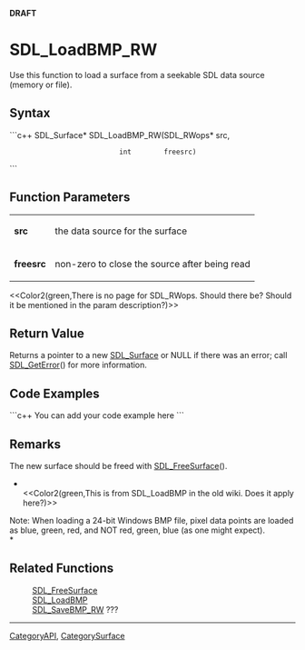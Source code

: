 <!-- pragma section-numbers off -->
<!-- pragma disable-camelcase -->
'''DRAFT'''

= SDL_LoadBMP_RW =
Use this function to load a surface from a seekable SDL data source (memory or file).


== Syntax ==
```c++
SDL_Surface* SDL_LoadBMP_RW(SDL_RWops* src,
                            int        freesrc)
```

== Function Parameters ==
{|
|'''src'''
|the data source for the surface
|-
|'''freesrc'''
|non-zero to close the source after being read
|}

<<Color2(green,There is no page for SDL_RWops.  Should there be?  Should it be mentioned in the param description?)>>

== Return Value ==
Returns a pointer to a new [[SDL_Surface]] or NULL if there was an error; call [[SDL_GetError]]() for more information.

== Code Examples ==
```c++
You can add your code example here
```

== Remarks ==
The new surface should be freed with [[SDL_FreeSurface]]().

*<br/><<Color2(green,This is from SDL_LoadBMP in the old wiki.  Does it apply here?)>>  

Note: When loading a 24-bit Windows BMP file, pixel data points are loaded as blue, green, red, and NOT red, green, blue (as one might expect).<br/>*

== Related Functions ==
:[[SDL_FreeSurface]]
:[[SDL_LoadBMP]]
:[[SDL_SaveBMP_RW]] ???

----
[[CategoryAPI]], [[CategorySurface]]
